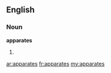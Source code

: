 ==English==

===Noun===
'''apparates'''

# {{plural of|[[apparate]]}}

[[ar:apparates]]
[[fr:apparates]]
[[my:apparates]]